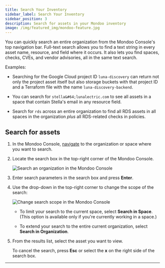 ```yaml
---
title: Search Your Inventory
sidebar_label: Search Your Inventory
sidebar_position: 3
description: Search for assets in your Mondoo inventory
image: /img/featured_img/mondoo-feature.jpg
---
```


You can quickly search an entire organization from the Mondoo Console's top navigation bar. Full-text search allows you to find a text string in every asset name, resource, and field where it occurs. It also lets you find spaces, checks, CVEs, and vendor advisories, all in the same text search.

Examples:

- Searching for the Google Cloud project ID `luna-discovery` can return not only the project asset itself but also storage buckets with that project ID and a Terraform file with the name `luna-discovery-backend`.

- You can search for `stella&#64;lunalectric.com` to see all assets in a space that contain Stella's email in any resource field.

- Search for `rds` across an entire organization to find all RDS assets in all spaces in the organization _plus_ all RDS-related checks in policies.

## Search for assets

1. In the Mondoo Console, [navigate](/platform/start/navigate/) to the organization or space where you want to search.

2. Locate the search box in the top-right corner of the Mondoo Console.

   ![Search an organization in the Mondoo Console](/img/platform/intel/search-box-org.png)

3. Enter search parameters in the search box and press **Enter**.

4. Use the drop-down in the top-right corner to change the scope of the search:

   ![Change search scope in the Mondoo Console](/img/platform/intel/search-drop.png)

   - To limit your search to the current space, select **Search in Space**. (This option is available only if you're currently working in a space.)

   - To extend your search to the entire current organization, select **Search in Organization**.

5. From the results list, select the asset you want to view.

   To cancel the search, press **Esc** or select the **x** on the right side of the search box.

---
